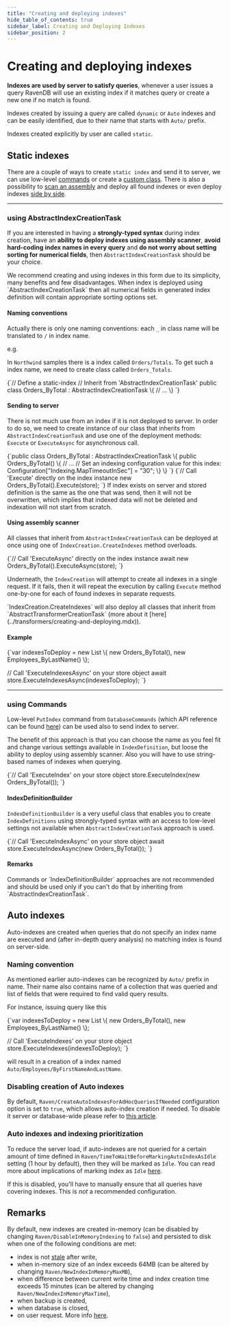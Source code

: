 ```yaml
---
title: "Creating and deploying indexes"
hide_table_of_contents: true
sidebar_label: Creating and Deploying Indexes
sidebar_position: 2
---
```



# Creating and deploying indexes

**Indexes are used by server to satisfy queries**, whenever a user issues a query RavenDB will use an existing index if it matches query or create a new one if no match is found.

<Admonition type="info" title="Remember" id="remember" href="#remember">

Indexes created by issuing a query are called `dynamic` or `Auto` indexes and can be easily identified, due to their name that starts with `Auto/` prefix.

Indexes created explicitly by user are called `static`.

</Admonition>

## **Static indexes**

There are a couple of ways to create `static index` and send it to server, we can use low-level [commands](../indexes/creating-and-deploying.mdx#using-commands) or create a [custom class](../indexes/creating-and-deploying.mdx#using-abstractindexcreationtask). There is also a possibility to [scan an assembly](../indexes/creating-and-deploying.mdx#using-assembly-scanner) and deploy all found indexes or even deploy indexes [side by side](../indexes/side-by-side-indexes.mdx).

---

### using AbstractIndexCreationTask

If you are interested in having a **strongly-typed syntax** during index creation, have an **ability to deploy indexes using assembly scanner**, **avoid hard-coding index names in every query** and **do not worry about setting sorting for numerical fields**, then `AbstractIndexCreationTask` should be your choice. 

<Admonition type="note" title="">
We recommend creating and using indexes in this form due to its simplicity, many benefits and few disadvantages.
</Admonition>

<Admonition type="note" title="">
When index is deployed using `AbstractIndexCreationTask` then all numerical fields in generated index definition will contain appropriate sorting options set.
</Admonition>

#### Naming conventions

Actually there is only one naming conventions: each `_` in class name will be translated to `/` in index name.

e.g.

In `Northwind` samples there is a index called `Orders/Totals`. To get such a index name, we need to create class called `Orders_Totals`.

<TabItem value="indexes_1" label="indexes_1">
<CodeBlock language="csharp">
{`// Define a static-index
// Inherit from 'AbstractIndexCreationTask'
public class Orders_ByTotal : AbstractIndexCreationTask<Order>
\{
    // ...
\}
`}
</CodeBlock>
</TabItem>

#### Sending to server

There is not much use from an index if it is not deployed to server. In order to do so, we need to create instance of our class that inherits from `AbstractIndexCreationTask` and use one of the deployment methods: `Execute` or `ExecuteAsync` for asynchronous call.

<TabItem value="indexes_2" label="indexes_2">
<CodeBlock language="csharp">
{`public class Orders_ByTotal : AbstractIndexCreationTask<Order>
\{
    public Orders_ByTotal()
    \{
        // ...
        // Set an indexing configuration value for this index:
        Configuration["Indexing.MapTimeoutInSec"] = "30";
    \}
\}
`}
</CodeBlock>
</TabItem>

<TabItem value="indexes_3" label="indexes_3">
<CodeBlock language="csharp">
{`// Call 'Execute' directly on the index instance
new Orders_ByTotal().Execute(store);
`}
</CodeBlock>
</TabItem>

<Admonition type="note" title="">
If index exists on server and stored definition is the same as the one that was send, then it will not be overwritten, which implies that indexed data will not be deleted and indexation will not start from scratch.
</Admonition>

#### Using assembly scanner

All classes that inherit from `AbstractIndexCreationTask` can be deployed at once using one of `IndexCreation.CreateIndexes` method overloads.

<TabItem value="indexes_4" label="indexes_4">
<CodeBlock language="csharp">
{`// Call 'ExecuteAsync' directly on the index instance
await new Orders_ByTotal().ExecuteAsync(store);
`}
</CodeBlock>
</TabItem>

Underneath, the `IndexCreation` will attempt to create all indexes in a single request. If it fails, then it will repeat the execution by calling 
 `Execute` method one-by-one for each of found indexes in separate requests.

<Admonition type="warning" title="">
`IndexCreation.CreateIndexes` will also deploy all classes that inherit from `AbstractTransformerCreationTask` (more about it [here](../transformers/creating-and-deploying.mdx)).
</Admonition>

#### Example

<TabItem value="indexes_8" label="indexes_8">
<CodeBlock language="csharp">
{`var indexesToDeploy = new List<AbstractIndexCreationTask>
\{
    new Orders_ByTotal(),
    new Employees_ByLastName()
\};

// Call 'ExecuteIndexesAsync' on your store object
await store.ExecuteIndexesAsync(indexesToDeploy);
`}
</CodeBlock>
</TabItem>

---

### using Commands

Low-level `PutIndex` command from `DatabaseCommands` (which API reference can be found [here](../client-api/commands/indexes/put.mdx)) can be used also to send index to server.

The benefit of this approach is that you can choose the name as you feel fit and change various settings available in `IndexDefinition`, but loose the ability to deploy using assembly scanner. Also you will have to use string-based names of indexes when querying.

<TabItem value="indexes_5" label="indexes_5">
<CodeBlock language="csharp">
{`// Call 'ExecuteIndex' on your store object
store.ExecuteIndex(new Orders_ByTotal());
`}
</CodeBlock>
</TabItem>

#### IndexDefinitionBuilder

`IndexDefinitionBuilder` is a very useful class that enables you to create `IndexDefinitions` using strongly-typed syntax with an access to low-level settings not available when `AbstractIndexCreationTask` approach is used.

<TabItem value="indexes_6" label="indexes_6">
<CodeBlock language="csharp">
{`// Call 'ExecuteIndexAsync' on your store object
await store.ExecuteIndexAsync(new Orders_ByTotal());
`}
</CodeBlock>
</TabItem>

#### Remarks

<Admonition type="info" title="">
Commands or `IndexDefinitionBuilder` approaches are not recommended and should be used only if you can't do that by inheriting from `AbstractIndexCreationTask`.
</Admonition>



## **Auto indexes**

Auto-indexes are created when queries that do not specify an index name are executed and (after in-depth query analysis) no matching index is found on server-side.

### Naming convention

As mentioned earlier auto-indexes can be recognized by `Auto/` prefix in name. Their name also contains name of a collection that was queried and list of fields that were required to find valid query results.

For instance, issuing query like this

<TabItem value="indexes_7" label="indexes_7">
<CodeBlock language="csharp">
{`var indexesToDeploy = new List<AbstractIndexCreationTask>
\{
    new Orders_ByTotal(),
    new Employees_ByLastName()
\};

// Call 'ExecuteIndexes' on your store object
store.ExecuteIndexes(indexesToDeploy);
`}
</CodeBlock>
</TabItem>

will result in a creation of a index named `Auto/Employees/ByFirstNameAndLastName`.

### Disabling creation of Auto indexes

By default, `Raven/CreateAutoIndexesForAdHocQueriesIfNeeded` configuration option is set to `true`, which allows auto-index creation if needed. To disable it server or database-wide please refer to [this article](../server/configuration/configuration-options.mdx).

### Auto indexes and indexing prioritization

To reduce the server load, if auto-indexes are not queried for a certain amount of time defined in `Raven/TimeToWaitBeforeMarkingAutoIndexAsIdle` setting (1 hour by default), then they will be marked as `Idle`. You can read more about implications of marking index as `Idle` [here](../server/administration/index-administration.mdx#index-prioritization).

If this is disabled, you'll have to manually ensure that all queries have covering indexes. This is _not_ a recommended configuration.



## Remarks

<Admonition type="note" title="In-memory indexes" id="in-memory-indexes" href="#in-memory-indexes">

By default, new indexes are created in-memory (can be disabled by changing `Raven/DisableInMemoryIndexing` to `false`) and persisted to disk when one of the following conditions are met:

- index is not [stale](../indexes/stale-indexes.mdx) after write,
- when in-memory size of an index exceeds 64MB (can be altered by changing `Raven/NewIndexInMemoryMaxMB`),
- when difference between current write time and index creation time exceeds 15 minutes (can be altered by changing `Raven/NewIndexInMemoryMaxTime`),
- when backup is created,
- when database is closed,
- on user request. More info [here](../server/administration/index-administration.mdx#persistence-of-an-auto-index).

</Admonition>

